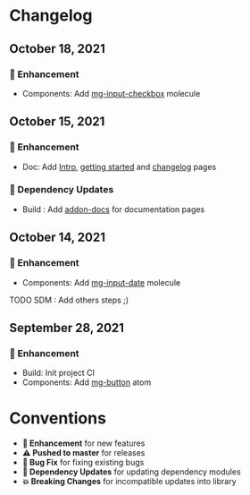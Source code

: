 
<Meta title="Changelog" />

# Changelog

## October 18, 2021

### 🚀 Enhancement

- Components: Add [mg-input-checkbox](?path=/story/molecules-mg-input-checkbox--mg-input-checkbox) molecule

## October 15, 2021

### 🚀 Enhancement

- Doc: Add [Intro](?path=/story/intro--page), [getting started](?path=/story/get-started--page) and [changelog](?path=/story/changelog--page) pages

### 🔩 Dependency Updates

- Build : Add [addon-docs](https://github.com/storybookjs/storybook/tree/next/addons/docs) for documentation pages

## October 14, 2021

### 🚀 Enhancement

- Components: Add [mg-input-date](?path=/story/molecules-mg-input-date--mg-input-date) molecule

TODO SDM : Add others steps ;)

## September 28, 2021

### 🚀 Enhancement

- Build: Init project CI
- Components: Add [mg-button](?path=/story/atoms-mg-button--mg-button) atom

# Conventions

- **🚀 Enhancement** for new features
- **⚠️  Pushed to master** for releases
- **🐛 Bug Fix** for fixing existing bugs
- **🔩 Dependency Updates** for updating dependency modules
- **💥 Breaking Changes** for incompatible updates into library
